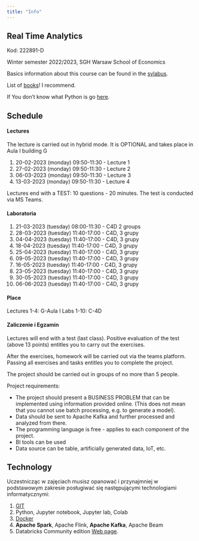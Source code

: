 ```yaml
---
title: "Info"
---
```


## Real Time Analytics 

Kod: 222891-D

Winter semester 2022/2023,
SGH Warsaw School of Economics


Basics information about this course can be found in the [sylabus](/RTA_2023EN/sylabus).

List of [books](/RTA_2023EN/ksiazki)! I recommend.

If You don't know what Python is go [here](/RTA_2023EN/info).

## Schedule

#### Lectures

The lecture is carried out in hybrid mode.
It is OPTIONAL and takes place in Aula I building G

1. 20-02-2023 (monday) 09:50-11:30 - Lecture 1
2. 27-02-2023 (monday) 09:50-11:30 - Lecture 2
3. 06-03-2023 (monday) 09:50-11:30 - Lecture 3
4. 13-03-2023 (monday) 09:50-11:30 - Lecture 4

Lectures end with a TEST: 10 questions - 20 minutes.
The test is conducted via MS Teams.

#### Laboratoria

1. 21-03-2023 (tuesday) 08:00-11:30 - C4D 2 groups
2. 28-03-2023 (tuesday) 11:40-17:00 - C4D, 3 grupy
3. 04-04-2023 (tuesday) 11:40-17:00 - C4D, 3 grupy 
4. 18-04-2023 (tuesday) 11:40-17:00 - C4D, 3 grupy 
5. 25-04-2023 (tuesday) 11:40-17:00 - C4D, 3 grupy 
6. 09-05-2023 (tuesday) 11:40-17:00 - C4D, 3 grupy 
7. 16-05-2023 (tuesday) 11:40-17:00 - C4D, 3 grupy 
8. 23-05-2023 (tuesday) 11:40-17:00 - C4D, 3 grupy 
9. 30-05-2023 (tuesday) 11:40-17:00 - C4D, 3 grupy
10. 06-06-2023 (tuesday) 11:40-17:00 - C4D, 3 grupy 

#### Place

Lectures 1-4: G-Aula I
Labs 1-10: C-4D

#### Zaliczenie i Egzamin

Lectures will end with a test (last class).
Positive evaluation of the test (above 13 points) entitles you to carry out the exercises.

After the exercises, homework will be carried out via the teams platform.
Passing all exercises and tasks entitles you to complete the project.

The project should be carried out in groups of no more than 5 people.

Project requirements:

- The project should present a BUSINESS PROBLEM that can be implemented using information provided online. (This does not mean that you cannot use batch processing, e.g. to generate a model).
- Data should be sent to Apache Kafka and further processed and analyzed from there.
- The programming language is free - applies to each component of the project.
- BI tools can be used
- Data source can be table, artificially generated data, IoT, etc.

## Technology

Uczestnicząc w zajęciach musisz opanować i przynajmniej w podstawowym zakresie posługiwać się następującymi technologiami informatycznymi:

1. [GIT](https://sebkaz-teaching.github.io/RTA_2023EN/info/) 
2. Python, Jupyter notebook, Jupyter lab, Colab
3. [Docker](https://sebkaz-teaching.github.io/RTA_2023EN/info/)
4. **Apache Spark**, Apache Flink, **Apache Kafka**, Apache Beam
5. Databricks Community edition [Web page](https://community.cloud.databricks.com/login.html).